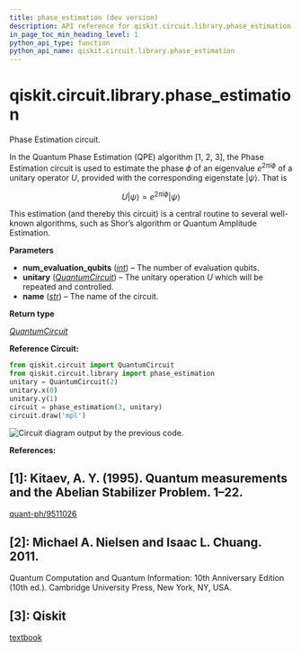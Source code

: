 ```yaml
---
title: phase_estimation (dev version)
description: API reference for qiskit.circuit.library.phase_estimation in the dev version of qiskit
in_page_toc_min_heading_level: 1
python_api_type: function
python_api_name: qiskit.circuit.library.phase_estimation
---
```


<span id="qiskit-circuit-library-phase-estimation" />

# qiskit.circuit.library.phase\_estimation

<Function id="qiskit.circuit.library.phase_estimation" isDedicatedPage={true} github="https://github.com/Qiskit/qiskit/tree/main/qiskit/circuit/library/phase_estimation.py#L108-L177" signature="qiskit.circuit.library.phase_estimation(num_evaluation_qubits, unitary, name='QPE')">
  Phase Estimation circuit.

  In the Quantum Phase Estimation (QPE) algorithm \[1, 2, 3], the Phase Estimation circuit is used to estimate the phase $\phi$ of an eigenvalue $e^{2\pi i\phi}$ of a unitary operator $U$, provided with the corresponding eigenstate $|\psi\rangle$. That is

$$
U|\psi\rangle = e^{2\pi i\phi} |\psi\rangle
$$

  This estimation (and thereby this circuit) is a central routine to several well-known algorithms, such as Shor’s algorithm or Quantum Amplitude Estimation.

  **Parameters**

  *   **num\_evaluation\_qubits** ([*int*](https://docs.python.org/3/library/functions.html#int "(in Python v3.13)")) – The number of evaluation qubits.
  *   **unitary** ([*QuantumCircuit*](qiskit.circuit.QuantumCircuit "qiskit.circuit.quantumcircuit.QuantumCircuit")) – The unitary operation $U$ which will be repeated and controlled.
  *   **name** ([*str*](https://docs.python.org/3/library/stdtypes.html#str "(in Python v3.13)")) – The name of the circuit.

  **Return type**

  [*QuantumCircuit*](qiskit.circuit.QuantumCircuit "qiskit.circuit.quantumcircuit.QuantumCircuit")

  **Reference Circuit:**

  ```python
  from qiskit.circuit import QuantumCircuit
  from qiskit.circuit.library import phase_estimation
  unitary = QuantumCircuit(2)
  unitary.x(0)
  unitary.y(1)
  circuit = phase_estimation(3, unitary)
  circuit.draw('mpl')
  ```

  ![Circuit diagram output by the previous code.](/docs/images/api/qiskit/dev/qiskit-circuit-library-phase_estimation-1.avif)

  **References:**

  ## \[1]: Kitaev, A. Y. (1995). Quantum measurements and the Abelian Stabilizer Problem. 1–22.

  [quant-ph/9511026](http://arxiv.org/abs/quant-ph/9511026)

  ## \[2]: Michael A. Nielsen and Isaac L. Chuang. 2011.

  Quantum Computation and Quantum Information: 10th Anniversary Edition (10th ed.). Cambridge University Press, New York, NY, USA.

  ## \[3]: Qiskit

  [textbook](https://github.com/Qiskit/textbook/blob/main/notebooks/ch-algorithms/quantum-phase-estimation.ipynb)
</Function>

